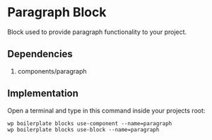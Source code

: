 
<Meta of={ComponentData} name='About' />

# Paragraph Block

Block used to provide paragraph functionality to your project.

## Dependencies

1. components/paragraph

## Implementation

Open a terminal and type in this command inside your projects root:

```shell
wp boilerplate blocks use-component --name=paragraph
wp boilerplate blocks use-block --name=paragraph
```
